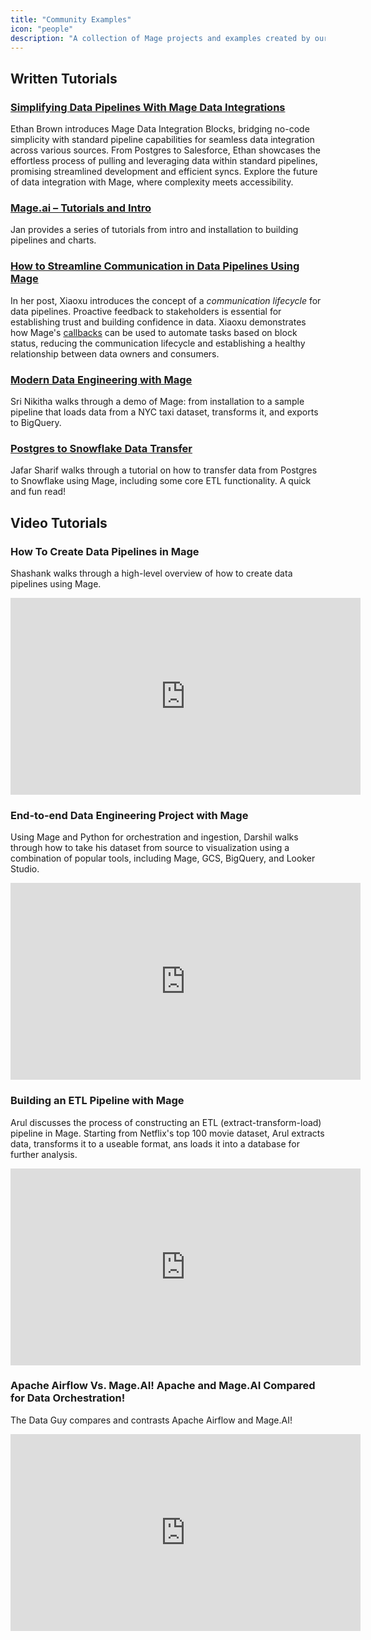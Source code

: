 ```yaml
---
title: "Community Examples"
icon: "people"
description: "A collection of Mage projects and examples created by our community."
---
```


## Written Tutorials

### [Simplifying Data Pipelines With Mage Data Integrations](https://ethanbrown.substack.com/p/simplifying-data-pipelines-with-mage)
Ethan Brown introduces Mage Data Integration Blocks, bridging no-code simplicity with standard pipeline capabilities for seamless data integration across various sources. From Postgres to Salesforce, Ethan showcases the effortless process of pulling and leveraging data within standard pipelines, promising streamlined development and efficient syncs. Explore the future of data integration with Mage, where complexity meets accessibility.

### [Mage.ai – Tutorials and Intro](https://janzednicek.cz/en/category/mage-ai-etl-tool/)
Jan provides a series of tutorials from intro and installation to building pipelines and charts.

### [How to Streamline Communication in Data Pipelines Using Mage](https://medium.com/@xiaoxugao/1ab2a885dd73)

In her post, Xiaoxu introduces the concept of a _communication lifecycle_ for data pipelines. Proactive feedback to stakeholders is essential for establishing trust and building confidence in data. Xiaoxu demonstrates how Mage's [callbacks](/design/blocks/callbacks) can be used to automate tasks based on block status, reducing the communication lifecycle and establishing a healthy relationship between data owners and consumers.

### [Modern Data Engineering with Mage](https://www.analyticsvidhya.com/blog/2023/06/modern-data-engineering-with-mage-empowering-efficient-data-processing/)

Sri Nikitha walks through a demo of Mage: from installation to a sample pipeline that loads data from a NYC taxi dataset, transforms it, and exports to BigQuery. 

### [Postgres to Snowflake Data Transfer](https://sudsy-pail-0c7.notion.site/Data-Migration-Tutorial-using-Mage-46c027b4095d4c9c8216c566eee3c3a4)

Jafar Sharif walks through a tutorial on how to transfer data from Postgres to Snowflake using Mage, including some core ETL functionality. A quick and fun read!

## Video Tutorials

### How To Create Data Pipelines in Mage

Shashank walks through a high-level overview of how to create data pipelines using Mage. 

<iframe
  width="560"
  height="315"
  src="https://www.youtube.com/embed/wk9PLudonbg"
  title="YouTube video player"
  frameborder="0"
  allow="accelerometer; autoplay; clipboard-write; encrypted-media; gyroscope; picture-in-picture"
  allowfullscreen
></iframe>

### End-to-end Data Engineering Project with Mage

Using Mage and Python for orchestration and ingestion, Darshil walks through how to take his dataset from source to visualization using a combination of popular tools, including Mage, GCS, BigQuery, and Looker Studio.

<iframe
  width="560"
  height="315"
  src="https://www.youtube.com/embed/WpQECq5Hx9g"
  title="YouTube video player"
  frameborder="0"
  allow="accelerometer; autoplay; clipboard-write; encrypted-media; gyroscope; picture-in-picture"
  allowfullscreen
></iframe>

### Building an ETL Pipeline with Mage

Arul discusses the process of constructing an ETL (extract-transform-load) pipeline in Mage. Starting from Netflix's top 100 movie dataset, Arul extracts data, transforms it to a useable format, ans loads it into a database for further analysis.

<iframe
  width="560"
  height="315"
  src="https://www.youtube.com/embed/Jvr4Jm97rxY"
  title="YouTube video player"
  frameborder="0"
  allow="accelerometer; autoplay; clipboard-write; encrypted-media; gyroscope; picture-in-picture"
  allowfullscreen
></iframe>

### Apache Airflow Vs. Mage.AI! Apache and Mage.AI Compared for Data Orchestration!

The Data Guy compares and contrasts Apache Airflow and Mage.AI!

<iframe
  width="560"
  height="315"
  src="https://www.youtube.com/embed/fbIeCxtdcEg"
  title="YouTube video player"
  frameborder="0"
  allow="accelerometer; autoplay; clipboard-write; encrypted-media; gyroscope; picture-in-picture"
  allowfullscreen
></iframe>
